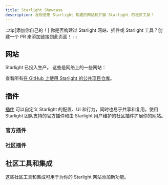 ```yaml
---
title: Starlight Showcase
description: 发现使用 Starlight 构建的网站和扩展 Starlight 的社区工具！
---
```


:::tip[添加你自己的！]
你是否构建过 Starlight 网站、插件或 Starlight 工具？创建一个 PR 来添加链接到此页面！
:::

## 网站


Starlight 已投入生产。 这些是网络上的一些网站：

<ShowcaseSites />

查看所有[在 GitHub 上使用 Starlight 的公共项目仓库](https://github.com/withastro/starlight/network/dependents)。

## 插件

[插件](/zh-cn/reference/plugins/) 可以自定义 Starlight 的配置、UI 和行为，同时也易于共享和复用。使用 Starlight 团队支持的官方插件和由 Starlight 用户维护的社区插件扩展你的网站。

### 官方插件

<CardGrid>
	<LinkCard
		href="/zh-cn/guides/site-search/#algolia-docsearch"
		title="Algolia DocSearch"
		description="将默认搜索 provider Pagefind 替换为 Algolia DocSearch。"
	/>
</CardGrid>

### 社区插件

<CardGrid>
	<LinkCard
		href="https://github.com/HiDeoo/starlight-links-validator"
		title="starlight-links-validator"
		description="在你的 Starlight 页面中检查损坏的链接"
	/>
  <LinkCard
    href="https://github.com/HiDeoo/starlight-typedoc"
    title="starlight-typedoc"
    description=" 使用 TypeDoc 从 TypeScript 生成 Starlight 页面。"
  />
</CardGrid>

## 社区工具和集成


这些社区工具和集成可用于为你的 Starlight 网站添加新功能。

<CardGrid>
	<LinkCard
		href="https://www.feelback.dev/blog/new-astro-starlight-integration/" 
		title="FeelBack"
		description="在文档页面中添加用户反馈系统。"
	/>
	<LinkCard
		href="https://github.com/HiDeoo/starlight-blog"
		title="starlight-blog"
		description="添加一个博客到你的文档网站。"
	/>
	<LinkCard
		href="https://github.com/HiDeoo/starlight-openapi"
		title="starlight-openapi"
		description="从 OpenAPI/Swagger 规范创建文档页面。"
	/>
</CardGrid>

